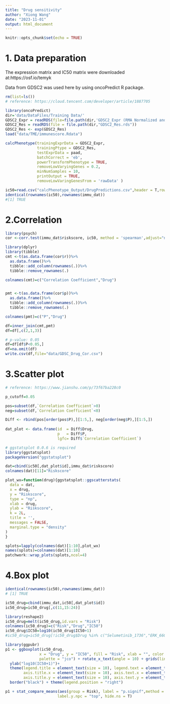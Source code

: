 ---
title: "Drug sensitivity"
author: "Xiong Wang"
date: "2023-11-01"
output: html_document
---

```{r setup, include=FALSE}
knitr::opts_chunk$set(echo = TRUE)
```

# 1. Data preparation

The expression matrix and IC50 matrix were downloaded at:https://osf.io/temyk

Data from GDSC2 was used here by using oncoPredict R package.

```{r cars}
rm(list=ls())
# reference: https://cloud.tencent.com/developer/article/1887705

library(oncoPredict)
dir='data/DataFiles/Training Data/'
GDSC2_Expr = readRDS(file=file.path(dir,'GDSC2_Expr (RMA Normalized and Log Transformed).rds'))
GDSC2_Res = readRDS(file = file.path(dir,"GDSC2_Res.rds"))
GDSC2_Res <- exp(GDSC2_Res) 
load("data/TME/immunescore.Rdata")

calcPhenotype(trainingExprData = GDSC2_Expr,
              trainingPtype = GDSC2_Res,
              testExprData = paad,
              batchCorrect = 'eb',    
              powerTransformPhenotype = TRUE,
              removeLowVaryingGenes = 0.2,
              minNumSamples = 10, 
              printOutput = TRUE, 
              removeLowVaringGenesFrom = 'rawData' )

ic50=read.csv("calcPhenotype_Output/DrugPredictions.csv",header = T,row.names = 1)
identical(rownames(ic50),rownames(immu_dat))
#[1] TRUE


```

# 2.Correlation

```{r}
library(psych)
cor <-corr.test(immu_dat$riskscore, ic50, method = 'spearman',adjust="none")

library(dplyr)
library(tibble)
cmt <-t(as.data.frame(cor$r))%>%
  as.data.frame()%>%
  tibble::add_column(rownames(.))%>%
  tibble::remove_rownames(.)

colnames(cmt)=c("Correlation Coefficient","Drug")


pmt <-t(as.data.frame(cor$p))%>%
  as.data.frame()%>%
  tibble::add_column(rownames(.))%>%
  tibble::remove_rownames(.)

colnames(pmt)=c("P","Drug")

df=inner_join(cmt,pmt)
df=df[,c(2,1,3)]

# p-value: 0.05
df=df[df$P<0.05,] 
df=na.omit(df)
write.csv(df,file="data/GDSC_Drug_Cor.csv")
```

# 3.Scatter plot

```{r}
# reference: https://www.jianshu.com/p/73f67ba228c0

p_cutoff=0.05

pos=subset(df,`Correlation Coefficient`>0)
neg=subset(df,`Correlation Coefficient`<0)

Diff <- rbind(pos[order(pos$P),][1:5,], neg[order(neg$P),][1:5,]) 
  
dat_plot <- data.frame(id  = Diff$Drug,
                       p   = Diff$P,
                       lgfc= Diff$`Correlation Coefficient`)

# ggstatsplot 0.0.6 is required
library(ggstatsplot)
packageVersion("ggstatsplot")

dat=cbind(ic50[,dat_plot$id],immu_dat$riskscore)
colnames(dat)[11]="Riskscore"

plot_wx=function(drug){ggstatsplot::ggscatterstats(
  data = dat, 
  x = drug,
  y = "Riskscore",
  type = "np",
  xlab = drug,
  ylab = "Riskscore",
  k = 2L,
  title = '',
  messages = FALSE,
  marginal.type = "density"
)
}

splots=lapply(colnames(dat)[1:10],plot_wx)
names(splots)=colnames(dat)[1:10]
patchwork::wrap_plots(splots,ncol=4)

```

# 4.Box plot

```{r}
identical(rownames(ic50),rownames(immu_dat))
# [1] TRUE

ic50_drug=cbind(immu_dat,ic50[,dat_plot$id])
ic50_drug=ic50_drug[,c(11,15:24)]

library(reshape2)
ic50_drug=melt(ic50_drug,id.vars = "Risk")
colnames(ic50_drug)=c("Risk","Drug","IC50")
ic50_drug$IC50=log10(ic50_drug$IC50+1)
#ic50_drug=ic50_drug[!ic50_drug$Drug %in% c("Selumetinib_1736","ERK_6604_1714"),]

library(ggpubr)
p1 <- ggboxplot(ic50_drug, 
               x = "Drug", y = "IC50", fill = "Risk", xlab = "", color = "black", 
               palette = "jco") + rotate_x_text(angle = 10) + grids(linetype = "dashed") + 
  ylab("log10(IC50+1)")+
  theme(legend.title = element_text(size = 10), legend.text = element_text(size = 9), 
        axis.title.x = element_text(size = 10), axis.text.x = element_text(size = 9), 
        axis.title.y = element_text(size = 10), axis.text.y = element_text(size = 9)) + 
  border("black") + theme(legend.position = "right")

p1 + stat_compare_means(aes(group = Risk), label = "p.signif",method = "wilcox.test",
                       label.y.npc = "top", hide.ns = T)

```



